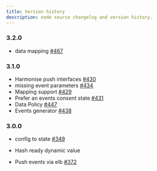 ```yaml
---
title: Version history
description: node source changelog and version history.
---
```


### 3.2.0

- data mapping [#467](https://github.com/elbwalker/walkerOS/issues/467)

### 3.1.0

- Harmonise push interfaces
  [#430](https://github.com/elbwalker/walkerOS/issues/430)
- missing event parameters
  [#434](https://github.com/elbwalker/walkerOS/issues/434)
- Mapping support [#429](https://github.com/elbwalker/walkerOS/issues/429)
- Prefer an events consent state
  [#431](https://github.com/elbwalker/walkerOS/issues/431)
- Data Policy [#447](https://github.com/elbwalker/walkerOS/issues/447)
- Events generator [#438](https://github.com/elbwalker/walkerOS/issues/438)

### 3.0.0

- config to state [#349](https://github.com/elbwalker/walkerOS/issues/349)

- Hash ready dynamic value
- Push events via elb [#372](https://github.com/elbwalker/walkerOS/issues/372)
